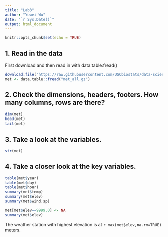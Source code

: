 ```yaml
---
title: "Lab3"
author: "Yuwei Wu"
date: "`r Sys.Date()`"
output: html_document
---
```


```r
knitr::opts_chunk$set(echo = TRUE)
```

## 1. Read in the data
First download and then read in with data.table:fread()

```r
download.file("https://raw.githubusercontent.com/USCbiostats/data-science-data/master/02_met/met_all.gz", "met_all.gz", method="libcurl", timeout = 60)
met <- data.table::fread("met_all.gz")

```

## 2. Check the dimensions, headers, footers. How many columns, rows are there?

```r
dim(met)
head(met)
tail(met)
```
## 3. Take a look at the variables.

```r
str(met)
```

## 4. Take a closer look at the key variables.

```r
table(met$year)
table(met$day)
table(met$hour)
summary(met$temp)
summary(met$elev)
summary(met$wind.sp)
```

```r
met[met$elev==9999.0] <- NA
summary(met$elev)
```


The weather station with highest elevation is at `r max(met$elev,na.rm=TRUE)` meters.


